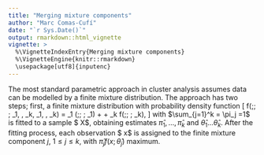 ```yaml
---
title: "Merging mixture components"
author: "Marc Comas-Cufí"
date: "`r Sys.Date()`"
output: rmarkdown::html_vignette
vignette: >
  %\VignetteIndexEntry{Merging mixture components}
  %\VignetteEngine{knitr::rmarkdown}
  \usepackage[utf8]{inputenc}
---
```


The most standard parametric approach in cluster analysis assumes data can be modelled by a finite mixture distribution. The approach has two steps; first, a finite mixture distribution with probability density function \[ f(\;\cdot\; ; \pi_1, \dots, \pi_k, \theta_1, \dots, \theta_k) = \pi_1   (\;\cdot\; ; \theta_1) + \dots + \pi_k f(\;\cdot\; ; \theta_k), \] with $\sum_{j=1}^k = \pi_j =1$ is fitted to a sample $ X$, obtaining estimates $\hat{\pi}_1, \dots, \hat{\pi}_k$ and $\hat{\theta}_1 \dots \hat{\theta}_k$. After the fitting process, each observation $ x$ is assigned to the finite mixture component $j$, $1\leq j \leq k$, with $\hat{\pi}_j f( x ; \hat{\theta}_j)$ maximum. 

